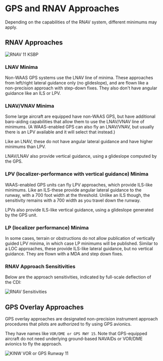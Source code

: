 
# GPS and RNAV Approaches

Depending on the capabilities of the RNAV system, different minimums may apply.

## RNAV Approaches

![RNAV 11 KSBP](/img/content/ksbp-rnav-11.jpg)

### LNAV Minima

Non-WAAS GPS systems use the LNAV line of minima. These approaches from left/right lateral guidance only (no glideslope), and are flown like a non-precision approach with step-down fixes. They also don't have angular guidance like an ILS or LPV.

### LNAV/VNAV Minima

Some large aircraft are equipped have non-WAAS GPS, but have additional baro-aiding capabilities that allow them to use the LNAV/VNAV line of minimums. (A WAAS-enabled GPS can also fly an LNAV/VNAV, but usually there is an LPV available and it will select that instead.)

Like an LNAV, these do not have angular lateral guidance and have higher minimums than LPV.

LNAV/LNAV also provide vertical guidance, using a glideslope computed by the GPS.

### LPV (localizer-performance with vertical guidance) Minima

WAAS-enabled GPS units can fly LPV approaches, which provide ILS-like minimums. Like an ILS-these provide angular lateral guidance to the runway, with a 700 foot width at the threshold. Unlike an ILS though, the sensitivity remains with a 700 width as you travel down the runway.

LPVs also provide ILS-like vertical guidance, using a glideslope generated by the GPS unit.

### LP (localizer performance) Minima

In some cases, terrain or obstructions do not allow publication of vertically guided LPV minima, in which case LP minimums will be published. Similar to a LOC approaches, these provide ILS-like lateral guidance, but no vertical guidance. They are flown with a MDA and step down fixes.

### RNAV Approach Sensitivities

Below are the approach sensitivities, indicated by full-scale deflection of the CDI:

![RNAV Sensitivities](/img/content/rnav-sensitivity@2x.png)

<AIM chapter="1-1-17" />
<AIM chapter="1-1-18" />

## GPS Overlay Approaches

GPS overlay approaches are designated non-precision instrument approach procedures that pilots are authorized to fly using GPS avionics.

They have names like `VOR/DME or GPS RWY 15`. Note that GPS-equipped aircraft do not need underlying ground-based NAVAIDs or VOR/DME avionics to fly the approach.

![KINW VOR or GPS Runway 11](/img/content/kinw-vor-gps-11.jpg)

<AIM chapter="1-1-17" />
